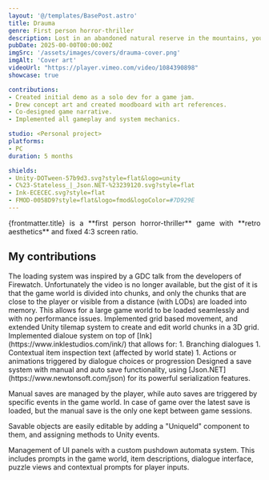 ```yaml
---
layout: '@/templates/BasePost.astro'
title: Drauma
genre: First person horror-thriller
description: Lost in an abandoned natural reserve in the mountains, you discover a terrifying truth...
pubDate: 2025-00-00T00:00:00Z
imgSrc: '/assets/images/covers/drauma-cover.png'
imgAlt: 'Cover art'
videoUrl: "https://player.vimeo.com/video/1084390898"
showcase: true

contributions:
- Created initial demo as a solo dev for a game jam.
- Drew concept art and created moodboard with art references.
- Co-designed game narrative.
- Implemented all gameplay and system mechanics.

studio: <Personal project>
platforms:
- PC
duration: 5 months

shields:
- Unity-DOTween-57b9d3.svg?style=flat&logo=unity
- C%23-Stateless_|_Json.NET-%23239120.svg?style=flat
- Ink-ECECEC.svg?style=flat
- FMOD-0058D9?style=flat&logo=fmod&logoColor=#7D929E
---
```


<div style="text-align: justify">
  {frontmatter.title} is a **first person horror-thriller** game with **retro aesthetics** and fixed 4:3 screen ratio.
</div>

<StoreLinkBanner
  itchUrl='https://ironcutter24.itch.io/horror-crawler'
/>

<ProjectDetails
  role='Game Designer - Lead Programmer'
  company={frontmatter.studio}
  platforms={frontmatter.platforms}
  time={frontmatter.duration}
/>

## My contributions

<Collapsible title="Open world dynamic loading system" important>
  The loading system was inspired by a GDC talk from the developers of Firewatch.
  Unfortunately the video is no longer available,
  but the gist of it is that the game world is divided into chunks,
  and only the chunks that are close to the player or visible from a distance (with LODs) are loaded into memory.
  This allows for a large game world to be loaded seamlessly and with no performance issues.
</Collapsible>

<Collapsible title="Grid-based movement and world">
  Implemented grid based movement, and extended Unity tilemap system to create and edit world chunks in a 3D grid.
</Collapsible>

<Collapsible title="Dialogue system">
  Implemented dialoue system on top of [Ink](https://www.inklestudios.com/ink/) that allows for:
  1. Branching dialogues
  1. Contextual item inspection text (affected by world state)
  1. Actions or animations triggered by dialogue choices or progression
</Collapsible>

<Collapsible title="Save system" important>
  Designed a save system with manual and auto save functionality,
  using [Json.NET](https://www.newtonsoft.com/json) for its powerful serialization features.

  Manual saves are managed by the player, while auto saves are triggered by specific events in the game world.
  In case of game over the latest save is loaded, but the manual save is the only one kept between game sessions.

  Savable objects are easily editable by adding a "UniqueId" component to them, and assigning methods to Unity events.
</Collapsible>

<Collapsible title="UI system">
  Management of UI panels with a custom pushdown automata system.
  This includes prompts in the game world,
  item descriptions, dialogue interface,
  puzzle views and contextual prompts for player inputs.
</Collapsible>
